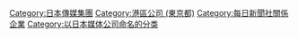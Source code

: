 {{Catnav|頁面分類|...|各國媒體|日本媒體}}
{{catmore|TBS控股}}
{{Commonscat|Tokyo Broadcasting System}}

{{DEFAULTSORT:TBS}}
[[Category:日本傳媒集團|Category:日本傳媒集團]]
[[Category:港區公司_(東京都)|Category:港區公司 (東京都)]]
[[Category:每日新聞社關係企業|Category:每日新聞社關係企業]]
[[Category:以日本媒体公司命名的分类|Category:以日本媒体公司命名的分类]]